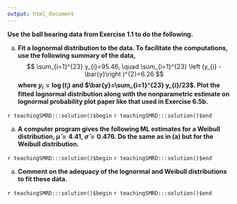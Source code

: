 ```yaml
---
output: html_document
---
```


__Use the ball bearing data from Exercise 1.1 to do the following.__

a. __Fit a lognormal distribution to the data. To facilitate the computations, use the following summary of the data,__
$$
\sum_{i=1}^{23} y_{i}=95.46, \quad 
\sum_{i=1}^{23} \left (y_{i} -\bar{y}\right )^{2}=6.26 
$$ 
__where $y_{i}=\log(t_{i})$ and $\bar{y}=\sum_{i=1}^{23} y_{i}/23$. Plot the fitted lognormal distribution along with the nonparametric estimate on lognormal probability plot paper like that used in Exercise 6.5b.__

`r teachingSMRD:::solution()$begin`
`r teachingSMRD:::solution()$end`

a. __A computer program gives the following ML estimates for  a Weibull distribution, $\hat{\mu}=4.41$, $\hat{\sigma}=0.476$.  Do the same as in (a) but for the Weibull distribution.__

`r teachingSMRD:::solution()$begin`
`r teachingSMRD:::solution()$end`

a. __Comment on the adequacy of the lognormal and Weibull distributions to fit these data.__

`r teachingSMRD:::solution()$begin`
`r teachingSMRD:::solution()$end`
